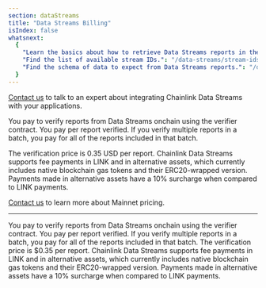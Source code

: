 ```yaml
---
section: dataStreams
title: "Data Streams Billing"
isIndex: false
whatsnext:
  {
    "Learn the basics about how to retrieve Data Streams reports in the Getting Started guide.": "/data-streams/getting-started",
    "Find the list of available stream IDs.": "/data-streams/stream-ids",
    "Find the schema of data to expect from Data Streams reports.": "/data-streams/reference/report-schema",
  }
---
```



<Aside type="note" title="Talk to an expert">
  <a href="https://chainlinkcommunity.typeform.com/datastreams?#ref_id=docs">Contact us</a> to talk to an expert about
  integrating Chainlink Data Streams with your applications.
</Aside>

You pay to verify reports from Data Streams onchain using the verifier contract. You pay per report verified. If you verify multiple reports in a batch, you pay for all of the reports included in that batch.

The verification price is 0.35 USD per report. Chainlink Data Streams supports fee payments in LINK and in alternative assets, which currently includes native blockchain gas tokens and their ERC20-wrapped version. Payments made in alternative assets have a 10% surcharge when compared to LINK payments.

[Contact us](https://chainlinkcommunity.typeform.com/datastreams?#ref_id=docs) to learn more about Mainnet pricing.

---

You pay to verify reports from Data Streams onchain using the verifier contract. You pay per report verified. If you verify multiple reports in a batch, you pay for all of the reports included in that batch.
The verification price is $0.35 per report. Chainlink Data Streams supports fee payments in LINK and in alternative assets, which currently includes native blockchain gas tokens and their ERC20-wrapped version. Payments made in alternative assets have a 10% surcharge when compared to LINK payments.
